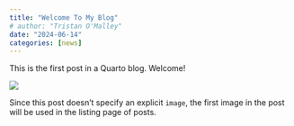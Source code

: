 ```yaml
---
title: "Welcome To My Blog"
# author: "Tristan O'Malley"
date: "2024-06-14"
categories: [news]
---
```


This is the first post in a Quarto blog. Welcome!

![](thumbnail.jpg)

Since this post doesn't specify an explicit `image`, the first image in the post will be used in the listing page of posts.
